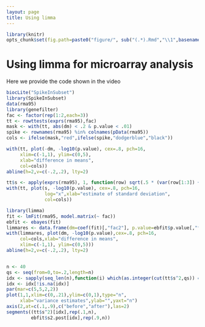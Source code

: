 ```yaml
---
layout: page
title: Using limma
---
```


```r
library(knitr)
opts_chunk$set(fig.path=paste0("figure/", sub("(.*).Rmd","\\1",basename(knitr:::knit_concord$get('infile'))), "-"))
```


# Using limma for microarray analysis

Here we provide the code shown in the video
```r
biocLite("SpikeInSubset")
library(SpikeInSubset)
data(rma95)
library(genefilter)
fac <- factor(rep(1:2,each=3))
tt <- rowttests(exprs(rma95),fac)
mask <- with(tt, abs(dm) < .2 & p.value < .01)
spike <- rownames(rma95) %in% colnames(pData(rma95))
cols <- ifelse(mask,"red",ifelse(spike,"dodgerblue","black"))

with(tt, plot(-dm, -log10(p.value), cex=.8, pch=16,
     xlim=c(-1,1), ylim=c(0,5),
     xlab="difference in means",
     col=cols))
abline(h=2,v=c(-.2,.2), lty=2)

tt$s <- apply(exprs(rma95), 1, function(row) sqrt(.5 * (var(row[1:3]) + var(row[4:6]))))
with(tt, plot(s, -log10(p.value), cex=.8, pch=16,
              log="x",xlab="estimate of standard deviation",
              col=cols))

library(limma)
fit <- lmFit(rma95, model.matrix(~ fac))
ebfit <- ebayes(fit)
limmares <- data.frame(dm=coef(fit)[,"fac2"], p.value=ebfit$p.value[,"fac2"])
with(limmares, plot(dm, -log10(p.value),cex=.8, pch=16,
     col=cols,xlab="difference in means",
     xlim=c(-1,1), ylim=c(0,5)))
abline(h=2,v=c(-.2,.2), lty=2)


n <- 40
qs <- seq(from=0,to=.2,length=n)
idx <- sapply(seq_len(n),function(i) which(as.integer(cut(tt$s^2,qs)) == i)[1])
idx <- idx[!is.na(idx)]
par(mar=c(5,5,2,2))
plot(1,1,xlim=c(0,.21),ylim=c(0,1),type="n",
     xlab="variance estimates",ylab="",yaxt="n")
axis(2,at=c(.1,.9),c("before","after"),las=2)
segments((tt$s^2)[idx],rep(.1,n),
         ebfit$s2.post[idx],rep(.9,n))
```
